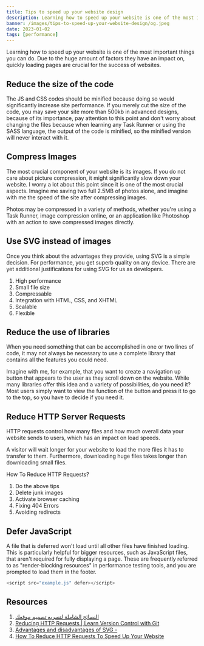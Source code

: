 ```yaml
---
title: Tips to speed up your website design
description: Learning how to speed up your website is one of the most important things you can do. Due to the huge amount of factors they have an impact on, quickly loading pages are crucial for the success of websites.
banner: /images/tips-to-speed-up-your-website-design/og.jpeg
date: 2023-01-02
tags: [performance]
---
```


Learning how to speed up your website is one of the most important things you can do. Due to the huge amount of factors they have an impact on, quickly loading pages are crucial for the success of websites.

## Reduce the size of the code

The JS and CSS codes should be minified because doing so would significantly increase site performance. If you merely cut the size of the code, you may save your site more than 500kb in advanced designs, because of its importance, pay attention to this point and don't worry about changing the files because when learning any Task Runner or using the SASS language, the output of the code is minified, so the minified version will never interact with it.

## Compress Images

The most crucial component of your website is its images. If you do not care about picture compression, it might significantly slow down your website. I worry a lot about this point since it is one of the most crucial aspects. Imagine me saving two full 2.5MB of photos alone, and imagine with me the speed of the site after compressing images.

Photos may be compressed in a variety of methods, whether you're using a Task Runner, image compression online, or an application like Photoshop with an action to save compressed images directly.

## Use SVG instead of images

Once you think about the advantages they provide, using SVG is a simple decision. For performance, you get superb quality on any device. There are yet additional justifications for using SVG for us as developers.

1. High performance
2. Small file size
3. Compressable
4. Integration with HTML, CSS, and XHTML
5. Scalable
6. Flexible

## Reduce the use of libraries

When you need something that can be accomplished in one or two lines of code, it may not always be necessary to use a complete library that contains all the features you could need.

Imagine with me, for example, that you want to create a navigation up button that appears to the user as they scroll down on the website. While many libraries offer this idea and a variety of possibilities, do you need it? Most users simply want to view the function of the button and press it to go to the top, so you have to decide if you need it.

## Reduce HTTP Server Requests

HTTP requests control how many files and how much overall data your website sends to users, which has an impact on load speeds.

A visitor will wait longer for your website to load the more files it has to transfer to them. Furthermore, downloading huge files takes longer than downloading small files.

How To Reduce HTTP Requests?

1. Do the above tips
2. Delete junk images
3. Activate browser caching
4. Fixing 404 Errors
5. Avoiding redirects

## Defer JavaScript

A file that is deferred won't load until all other files have finished loading. This is particularly helpful for bigger resources, such as JavaScript files, that aren't required for fully displaying a page. These are frequently referred to as "render-blocking resources" in performance testing tools, and you are prompted to load them in the footer.

```js
<script src="example.js" defer></script>
```

## Resources

1. [النصائح الشاملة لتسريع تصميم موقعك](https://elzero.org/faster-website-design-advices/)
2. [Reducing HTTP Requests | Learn Version Control with Git](https://www.git-tower.com/learn/website-optimization/reducing-http-requests/)
3. [Advantages and disadvantages of SVG -](https://creatiffish.com/blog/other/svg-advantages-and-disadvantages/)
4. [How To Reduce HTTP Requests To Speed Up Your Website](https://gigapress.net/reduce-http-requests/)
